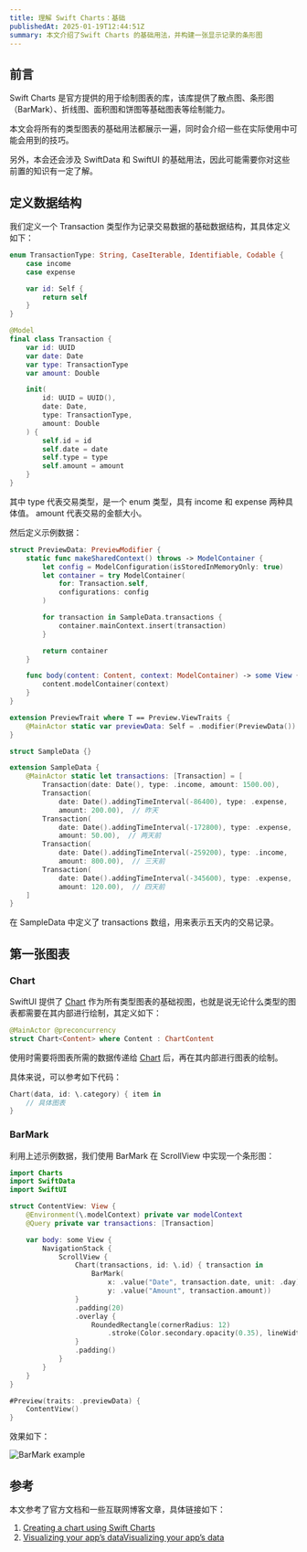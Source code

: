 ```yaml
---
title: 理解 Swift Charts：基础
publishedAt: 2025-01-19T12:44:51Z
summary: 本文介绍了Swift Charts 的基础用法，并构建一张显示记录的条形图
---
```


## 前言

Swift Charts 是官方提供的用于绘制图表的库，该库提供了散点图、条形图（BarMark）、折线图、面积图和饼图等基础图表等绘制能力。

本文会将所有的类型图表的基础用法都展示一遍，同时会介绍一些在实际使用中可能会用到的技巧。

另外，本会还会涉及 SwiftData 和 SwiftUI 的基础用法，因此可能需要你对这些前置的知识有一定了解。

## 定义数据结构

我们定义一个 Transaction 类型作为记录交易数据的基础数据结构，其具体定义如下：

```swift
enum TransactionType: String, CaseIterable, Identifiable, Codable {
    case income
    case expense

    var id: Self {
        return self
    }
}

@Model
final class Transaction {
    var id: UUID
    var date: Date
    var type: TransactionType
    var amount: Double

    init(
        id: UUID = UUID(),
        date: Date,
        type: TransactionType,
        amount: Double
    ) {
        self.id = id
        self.date = date
        self.type = type
        self.amount = amount
    }
}
```

其中 type 代表交易类型，是一个 enum 类型，具有 income 和 expense 两种具体值。
amount 代表交易的金额大小。

然后定义示例数据：

```swift
struct PreviewData: PreviewModifier {
    static func makeSharedContext() throws -> ModelContainer {
        let config = ModelConfiguration(isStoredInMemoryOnly: true)
        let container = try ModelContainer(
            for: Transaction.self,
            configurations: config
        )

        for transaction in SampleData.transactions {
            container.mainContext.insert(transaction)
        }

        return container
    }

    func body(content: Content, context: ModelContainer) -> some View {
        content.modelContainer(context)
    }
}

extension PreviewTrait where T == Preview.ViewTraits {
    @MainActor static var previewData: Self = .modifier(PreviewData())
}

struct SampleData {}

extension SampleData {
    @MainActor static let transactions: [Transaction] = [
        Transaction(date: Date(), type: .income, amount: 1500.00),
        Transaction(
            date: Date().addingTimeInterval(-86400), type: .expense,
            amount: 200.00),  // 昨天
        Transaction(
            date: Date().addingTimeInterval(-172800), type: .expense,
            amount: 50.00),  // 两天前
        Transaction(
            date: Date().addingTimeInterval(-259200), type: .income,
            amount: 800.00),  // 三天前
        Transaction(
            date: Date().addingTimeInterval(-345600), type: .expense,
            amount: 120.00),  // 四天前
    ]
}
```

在 SampleData 中定义了 transactions 数组，用来表示五天内的交易记录。

## 第一张图表

### Chart

SwiftUI 提供了 [Chart](https://developer.apple.com/documentation/charts/chart) 作为所有类型图表的基础视图，也就是说无论什么类型的图表都需要在其内部进行绘制，其定义如下：

```swift
@MainActor @preconcurrency
struct Chart<Content> where Content : ChartContent
```

使用时需要将图表所需的数据传递给 [Chart](https://developer.apple.com/documentation/charts/chart) 后，再在其内部进行图表的绘制。

具体来说，可以参考如下代码：

```swift
Chart(data, id: \.category) { item in
    // 具体图表
}
```

### BarMark

利用上述示例数据，我们使用 BarMark 在 ScrollView 中实现一个条形图：

```swift
import Charts
import SwiftData
import SwiftUI

struct ContentView: View {
    @Environment(\.modelContext) private var modelContext
    @Query private var transactions: [Transaction]

    var body: some View {
        NavigationStack {
            ScrollView {
                Chart(transactions, id: \.id) { transaction in
                    BarMark(
                        x: .value("Date", transaction.date, unit: .day),
                        y: .value("Amount", transaction.amount))
                }
                .padding(20)
                .overlay {
                    RoundedRectangle(cornerRadius: 12)
                        .stroke(Color.secondary.opacity(0.35), lineWidth: 1)
                }
                .padding()
            }
        }
    }
}

#Preview(traits: .previewData) {
    ContentView()
}
```

效果如下：

![BarMark example](@assets/images/mastering-swfit-charts-fundamentals-1.png)

## 参考

本文参考了官方文档和一些互联网博客文章，具体链接如下：

1. [Creating a chart using Swift Charts](https://developer.apple.com/documentation/charts/creating-a-chart-using-swift-charts)
2. [Visualizing your app’s dataVisualizing your app’s data](https://developer.apple.com/documentation/charts/visualizing_your_app_s_data)
